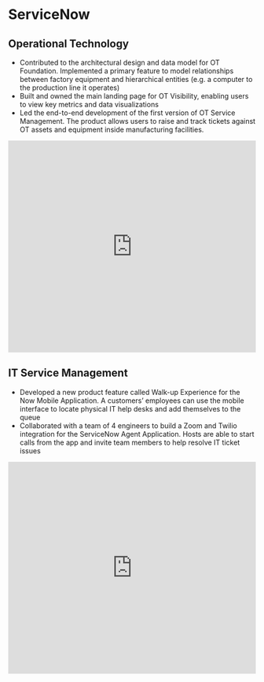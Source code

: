 
# ServiceNow

## Operational Technology
* Contributed to the architectural design and data model for OT Foundation. Implemented a primary feature to model relationships between factory equipment and hierarchical entities (e.g. a computer to the production line it operates)
* Built and owned the main landing page for OT Visibility, enabling users to view key metrics and data visualizations
* Led the end-to-end development of the first version of OT Service Management. The product allows users to raise and track tickets against OT assets and equipment inside manufacturing facilities.

<Bleed>
  <iframe width="100%" height="430" src="https://www.youtube.com/embed/jgUFlZiZeio?start=800" title="YouTube video player" frameBorder="0" allow="accelerometer; autoplay; clipboard-write; encrypted-media; gyroscope; picture-in-picture" allowFullScreen></iframe>
</Bleed>

## IT Service Management
* Developed a new product feature called Walk-up Experience for the Now Mobile Application. A customers’ employees can use the mobile interface to locate physical IT help desks and add themselves to the queue
* Collaborated with a team of 4 engineers to build a Zoom and Twilio integration for the ServiceNow Agent Application. Hosts are able to start calls from the app and invite team members to help resolve IT ticket issues

<Bleed>
  <iframe width="100%" height="430" src="https://www.youtube.com/embed/AjC_nyIugRg" title="YouTube video player" frameBorder="0" allow="accelerometer; autoplay; clipboard-write; encrypted-media; gyroscope; picture-in-picture" allowFullScreen></iframe>
</Bleed>